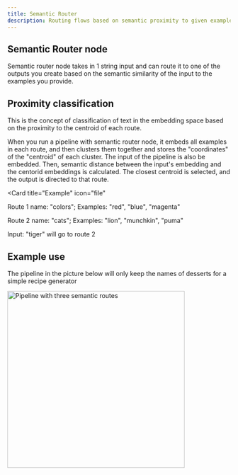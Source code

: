 ```yaml
---
title: Semantic Router
description: Routing flows based on semantic proximity to given examples
---
```


## Semantic Router node

Semantic router node takes in 1 string input and can route it to one of the outputs you create based on the semantic similarity of the input to the examples you provide.

## Proximity classification

This is the concept of classification of text in the embedding space based on the proximity to the centroid of each route.

When you run a pipeline with semantic router node, it embeds all examples in each route, and then clusters them together and stores the "coordinates" of the "centroid" of each cluster. The input of the pipeline is also be embedded. Then, semantic distance between the input's embedding and the centorid embeddings is calculated. The closest centroid is selected, and the output is directed to that route.

<Card
  title="Example"
  icon="file"
>
  Route 1 name: "colors";
  Examples: "red", "blue", "magenta"

  Route 2 name: "cats";
  Examples: "lion", "munchkin", "puma"

  Input: "tiger" will go to route 2
</Card>

## Example use

The pipeline in the picture below will only keep the names of desserts for a simple recipe generator

<img height="400" src="/images/pipeline-builder/semantic-router-example.png" alt="Pipeline with three semantic routes"/>
